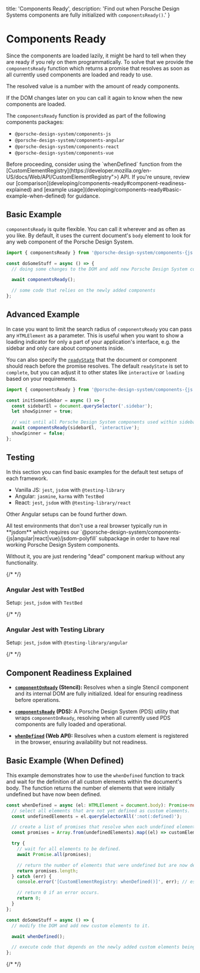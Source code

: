 
  title: 'Components Ready',
  description: 'Find out when Porsche Design Systems components are fully initialized with `componentsReady()`.'
}

# Components Ready

Since the components are loaded lazily, it might be hard to tell when they are ready if you rely on them
programmatically. To solve that we provide the `componentsReady` function which returns a promise that resolves as soon
as all currently used components are loaded and ready to use.

The resolved value is a number with the amount of ready components.

If the DOM changes later on you can call it again to know when the new components are loaded.

The `componentsReady` function is provided as part of the following components packages:

- `@porsche-design-system/components-js`
- `@porsche-design-system/components-angular`
- `@porsche-design-system/components-react`
- `@porsche-design-system/components-vue`

<Notification heading="Attention" state="warning">
  Before proceeding, consider using the `whenDefined` function from the [CustomElementRegistry](https://developer.mozilla.org/en-US/docs/Web/API/CustomElementRegistry">) API.
  If you're unsure, review our [comparison](developing/components-ready#component-readiness-explained) and [example usage](developing/components-ready#basic-example-when-defined) for guidance.
</Notification>

## Basic Example

`componentsReady` is quite flexible. You can call it wherever and as often as you like.
By default, it uses the current document's `body` element to look for any web component of the Porsche Design System.

```js
import { componentsReady } from '@porsche-design-system/components-{js|angular|react|vue}';

const doSomeStuff = async () => {
  // doing some changes to the DOM and add new Porsche Design System components to it

  await componentsReady();

  // some code that relies on the newly added components
};
```

## Advanced Example

In case you want to limit the search radius of `componentsReady` you can pass any `HTMLElement` as a parameter.
This is useful when you want to show a loading indicator for only a part of your application's interface, e.g. the
sidebar and only care about components inside.

You can also specify the [`readyState`](https://developer.mozilla.org/en-US/docs/Web/API/Document/readyState) that the
document or component should reach before the promise resolves. The default `readyState` is set to `complete`, but you
can adjust it to other states like `interactive` or `loading` based on your requirements.

```js
import { componentsReady } from '@porsche-design-system/components-{js|angular|react|vue}';

const initSomeSidebar = async () => {
  const sidebarEl = document.querySelector('.sidebar');
  let showSpinner = true;

  // wait until all Porsche Design System components used within sidebar are ready
  await componentsReady(sidebarEl, 'interactive');
  showSpinner = false;
};
```

## Testing

In this section you can find basic examples for the default test setups of each framework.

- Vanilla JS: `jest`, `jsdom` with `@testing-library`
- Angular: `jasmine`, `karma` with `TestBed`
- React: `jest`, `jsdom` with `@testing-library/react`

Other Angular setups can be found further down.

<Notification heading="Important note" heading-tag="h3" state="warning">
  All test environments that don't use a real browser typically run in **jsdom** which requires our `@porsche-design-system/components-{js|angular|react|vue}/jsdom-polyfill` subpackage in order to have real working Porsche Design System components.

  Without it, you are just rendering "dead" component markup without any functionality.
</Notification>

{/* <Playground :frameworkMarkup="codeSampleDefault" :showCodeEditor="false"></Playground> */}

### Angular Jest with TestBed

Setup: `jest`, `jsdom` with `TestBed`

{/* <Playground :frameworkMarkup="codeSampleAngularTestBed" :showCodeEditor="false"></Playground> */}

### Angular Jest with Testing Library

Setup: `jest`, `jsdom` with `@testing-library/angular`

{/* <Playground :frameworkMarkup="codeSampleAngularTestingLibrary" :showCodeEditor="false"></Playground> */}

## Component Readiness Explained

- **[`componentOnReady`](https://stenciljs.com/docs/api#componentonready) (Stencil):** Resolves when a single Stencil
component and its internal DOM are fully initialized. Ideal for ensuring readiness before operations.

- **[`componentsReady`](developing/components-ready#basic-example) (PDS):** A Porsche Design System (PDS) utility that
wraps `componentOnReady`, resolving when all currently used PDS components are fully loaded and operational.

- **[`whenDefined`](https://developer.mozilla.org/en-US/docs/Web/API/CustomElementRegistry/whenDefined) (Web API):**
Resolves when a custom element is registered in the browser, ensuring availability but not readiness.

## Basic Example (When Defined)

This example demonstrates how to use the `whenDefined` function to track and wait for the definition of all custom
elements within the document's body. The function returns the number of elements that were initially undefined but have
now been defined.

```ts
const whenDefined = async (el: HTMLElement = document.body): Promise<number> => {
  // select all elements that are not yet defined as custom elements.
  const undefinedElements = el.querySelectorAll(':not(:defined)');

  // create a list of promises that resolve when each undefined element is defined.
  const promises = Array.from(undefinedElements).map((el) => customElements.whenDefined(el.localName));

  try {
    // wait for all elements to be defined.
    await Promise.all(promises);

    // return the number of elements that were undefined but are now defined.
    return promises.length;
  } catch (err) {
    console.error('[CustomElementRegistry: whenDefined()]', err); // eslint-disable-line no-console

    // return 0 if an error occurs.
    return 0;
  }
};

const doSomeStuff = async () => {
  // modify the DOM and add new custom elements to it.

  await whenDefined();

  // execute code that depends on the newly added custom elements being registered and available in the browser.
};
```

{/* <script lang="ts">

  @Component
  codeSampleDefault = getComponentsReadyCodeSamples('default');
  codeSampleAngularTestBed = getComponentsReadyCodeSamples('testbed');
  codeSampleAngularTestingLibrary = getComponentsReadyCodeSamples('testing-library');
}
</script> */}

